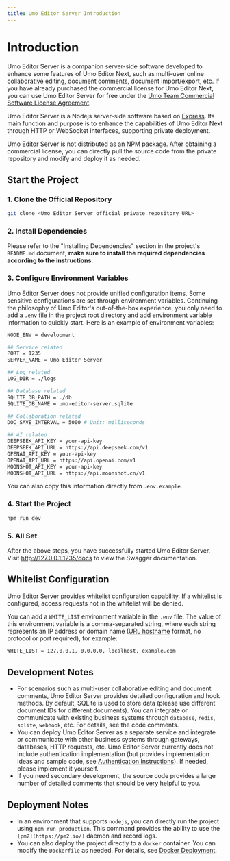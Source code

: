 ```yaml
---
title: Umo Editor Server Introduction
---
```


# Introduction

Umo Editor Server is a companion server-side software developed to enhance some features of Umo Editor Next, such as multi-user online collaborative editing, document comments, document import/export, etc. If you have already purchased the commercial license for Umo Editor Next, you can use Umo Editor Server for free under the [Umo Team Commercial Software License Agreement](../license).

Umo Editor Server is a Nodejs server-side software based on [Express](https://expressjs.com/?hl=zh-CN). Its main function and purpose is to enhance the capabilities of Umo Editor Next through HTTP or WebSocket interfaces, supporting private deployment.

Umo Editor Server is not distributed as an NPM package. After obtaining a commercial license, you can directly pull the source code from the private repository and modify and deploy it as needed.

## Start the Project

### 1. Clone the Official Repository
```bash
git clone <Umo Editor Server official private repository URL>
```

### 2. Install Dependencies

Please refer to the "Installing Dependencies" section in the project's `README.md` document, **make sure to install the required dependencies according to the instructions**.

### 3. Configure Environment Variables

Umo Editor Server does not provide unified configuration items. Some sensitive configurations are set through environment variables. Continuing the philosophy of Umo Editor's out-of-the-box experience, you only need to add a `.env` file in the project root directory and add environment variable information to quickly start. Here is an example of environment variables:

```bash filename=".env"
NODE_ENV = development

## Service related
PORT = 1235
SERVER_NAME = Umo Editor Server

## Log related
LOG_DIR = ./logs

## Database related
SQLITE_DB_PATH = ./db
SQLITE_DB_NAME = umo-editor-server.sqlite

## Collaboration related
DOC_SAVE_INTERVAL = 5000 # Unit: milliseconds

## AI related
DEEPSEEK_API_KEY = your-api-key
DEEPSEEK_API_URL = https://api.deepseek.com/v1
OPENAI_API_KEY = your-api-key
OPENAI_API_URL = https://api.openai.com/v1
MOONSHOT_API_KEY = your-api-key
MOONSHOT_API_URL = https://api.moonshot.cn/v1
```

You can also copy this information directly from `.env.example`.

### 4. Start the Project

```sh npm2yarn
npm run dev
```

### 5. All Set
 
After the above steps, you have successfully started Umo Editor Server. Visit http://127.0.0.1:1235/docs to view the Swagger documentation.

## Whitelist Configuration

Umo Editor Server provides whitelist configuration capability. If a whitelist is configured, access requests not in the whitelist will be denied.

You can add a `WHITE_LIST` environment variable in the `.env` file. The value of this environment variable is a comma-separated string, where each string represents an IP address or domain name ([URL hostname](https://developer.mozilla.org/en-US/docs/Web/API/URL/hostname) format, no protocol or port required), for example:

```bash filename=".env"
WHITE_LIST = 127.0.0.1, 0.0.0.0, localhost, example.com
```

## Development Notes

- For scenarios such as multi-user collaborative editing and document comments, Umo Editor Server provides detailed configuration and hook methods. By default, SQLite is used to store data (please use different document IDs for different documents). You can integrate or communicate with existing business systems through `database`, `redis`, `sqlite`, `webhook`, etc. For details, see the code comments.
- You can deploy Umo Editor Server as a separate service and integrate or communicate with other business systems through gateways, databases, HTTP requests, etc. Umo Editor Server currently does not include authentication implementation (but provides implementation ideas and sample code, see [Authentication Instructions](./server/auth)). If needed, please implement it yourself.
- If you need secondary development, the source code provides a large number of detailed comments that should be very helpful to you.

## Deployment Notes
- In an environment that supports `nodejs`, you can directly run the project using `npm run production`. This command provides the ability to use the `[pm2](https://pm2.io/)` daemon and record logs.
- You can also deploy the project directly to a `docker` container. You can modify the `Dockerfile` as needed. For details, see [Docker Deployment](./server/docker).
